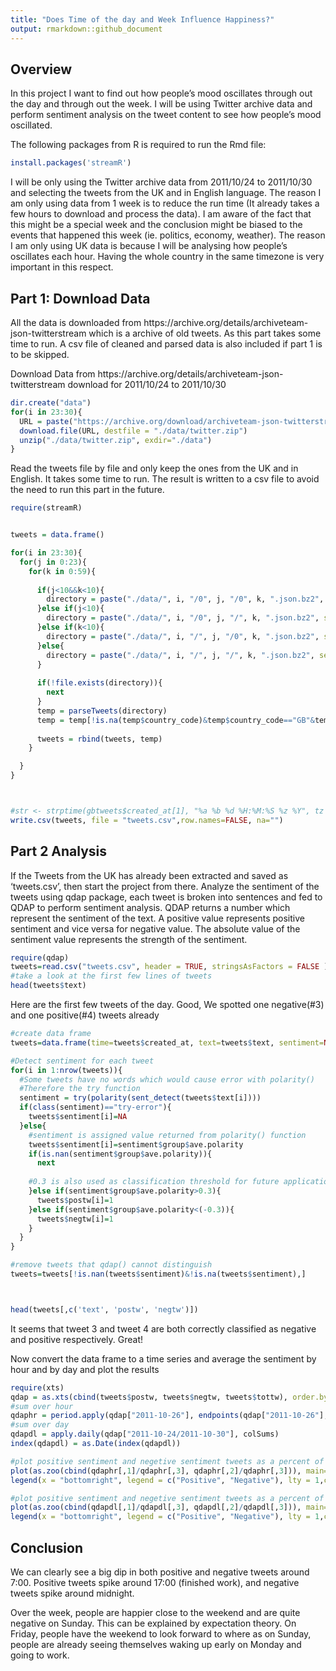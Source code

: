 ```yaml
---
title: "Does Time of the day and Week Influence Happiness?"
output: rmarkdown::github_document
---
```


## Overview

In this project I want to find out how people's mood oscillates through out the day and through out the week. I will be using Twitter archive data and perform sentiment analysis on the tweet content to see how people's mood oscillated. 

The following packages from R is required to run the Rmd file:
```r
install.packages('streamR')
```

I will be only using the Twitter archive data from 2011/10/24 to 2011/10/30 and selecting the tweets from the UK and in English language. The reason I am only using data from 1 week is to reduce the run time (It already takes a few hours to download and process the data). I am aware of the fact that this might be a special week and the conclusion might be biased to the events that happened this week (ie. politics, economy, weather). The reason I am only using UK data is because I will be analysing how people's oscillates each hour. Having the whole country in the same timezone is very important in this respect.


## Part 1: Download Data
All the data is downloaded from https://archive.org/details/archiveteam-json-twitterstream which is a archive of old tweets. As this part takes some time to run. A csv file of cleaned and parsed data is also included if part 1 is to be skipped.

Download Data from https://archive.org/details/archiveteam-json-twitterstream download for 2011/10/24 to 2011/10/30
```r
dir.create("data")
for(i in 23:30){
  URL = paste("https://archive.org/download/archiveteam-json-twitterstream/twitter-stream-2011-10-",i,".zip", sep="")
  download.file(URL, destfile = "./data/twitter.zip")
  unzip("./data/twitter.zip", exdir="./data")
}


```


Read the tweets file by file and only keep the ones from the UK and in English. It takes some time to run. The result is written to a csv file to avoid the need to run this part in the future.


```r
require(streamR)


tweets = data.frame()

for(i in 23:30){
  for(j in 0:23){
    for(k in 0:59){
      
      if(j<10&&k<10){
        directory = paste("./data/", i, "/0", j, "/0", k, ".json.bz2", sep="")
      }else if(j<10){
        directory = paste("./data/", i, "/0", j, "/", k, ".json.bz2", sep="")
      }else if(k<10){
        directory = paste("./data/", i, "/", j, "/0", k, ".json.bz2", sep="")
      }else{
        directory = paste("./data/", i, "/", j, "/", k, ".json.bz2", sep="")
      }
      
      if(!file.exists(directory)){
        next
      }
      temp = parseTweets(directory)
      temp = temp[!is.na(temp$country_code)&temp$country_code=="GB"&temp$user_lang=="en",]
      
      tweets = rbind(tweets, temp)
    }

  }
}



#str <- strptime(gbtweets$created_at[1], "%a %b %d %H:%M:%S %z %Y", tz = "UTC")
write.csv(tweets, file = "tweets.csv",row.names=FALSE, na="")

```


## Part 2 Analysis

If the Tweets from the UK has already been extracted and saved as 'tweets.csv', then start the project from there. Analyze the sentiment of the tweets using qdap package, each tweet is broken into sentences and fed to QDAP to perform sentiment analysis. QDAP returns a number which represent the sentiment of the text. A positive value represents positive sentiment and vice versa for negative value. The absolute value of the sentiment value represents the strength of the sentiment.




```r
require(qdap)
tweets=read.csv("tweets.csv", header = TRUE, stringsAsFactors = FALSE )
#take a look at the first few lines of tweets
head(tweets$text)
```
Here are the first few tweets of the day. Good, We spotted one negative(#3) and one positive(#4) tweets already

```r
#create data frame
tweets=data.frame(time=tweets$created_at, text=tweets$text, sentiment=NA, postw=0, negtw=0, tottw=1)

#Detect sentiment for each tweet
for(i in 1:nrow(tweets)){
  #Some tweets have no words which would cause error with polarity()
  #Therefore the try function
  sentiment = try(polarity(sent_detect(tweets$text[i])))
  if(class(sentiment)=="try-error"){
    tweets$sentiment[i]=NA
  }else{
    #sentiment is assigned value returned from polarity() function
    tweets$sentiment[i]=sentiment$group$ave.polarity
    if(is.nan(sentiment$group$ave.polarity)){
      next
      
    #0.3 is also used as classification threshold for future applications
    }else if(sentiment$group$ave.polarity>0.3){
      tweets$postw[i]=1
    }else if(sentiment$group$ave.polarity<(-0.3)){
      tweets$negtw[i]=1
    }
  }
}

#remove tweets that qdap() cannot distinguish
tweets=tweets[!is.nan(tweets$sentiment)&!is.na(tweets$sentiment),]



head(tweets[,c('text', 'postw', 'negtw')])
```
It seems that tweet 3 and tweet 4 are both correctly classified as negative and positive respectively. Great!





Now convert the data frame to a time series and average the sentiment by hour and by day and plot the results
```r
require(xts)
qdap = as.xts(cbind(tweets$postw, tweets$negtw, tweets$tottw), order.by=strptime(tweets$time, "%a %b %d %H:%M:%S %z %Y", tz = "UTC"))
#sum over hour
qdaphr = period.apply(qdap["2011-10-26"], endpoints(qdap["2011-10-26"], "hours", 2), colSums)
#sum over day
qdapdl = apply.daily(qdap["2011-10-24/2011-10-30"], colSums)
index(qdapdl) = as.Date(index(qdapdl))

#plot positive sentiment and negetive sentiment tweets as a percent of total tweets over a day
plot(as.zoo(cbind(qdaphr[,1]/qdaphr[,3], qdaphr[,2]/qdaphr[,3])), main="Hourly Twitter Sentiment", col=c("red", "blue") ,ylab=c("positive", "negative"),ylim=c(0, 0.15))
legend(x = "bottomright", legend = c("Positive", "Negative"), lty = 1,col = c("red", "blue"))

#plot positive sentiment and negetive sentiment tweets as a percent of total tweets over a week
plot(as.zoo(cbind(qdapdl[,1]/qdapdl[,3], qdapdl[,2]/qdapdl[,3])), main="Daily Twitter Sentiment", col=c("red", "blue") ,ylab=c("positive", "negative") )
legend(x = "bottomright", legend = c("Positive", "Negative"), lty = 1,col = c("red", "blue"))
```

## Conclusion

We can clearly see a big dip in both positive and negative tweets around 7:00. Positive tweets spike around 17:00 (finished work), and negative tweets spike around midnight.

Over the week, people are happier close to the weekend and are quite negative on Sunday. This can be explained by expectation theory. On Friday, people have the weekend to look forward to where as on Sunday, people are already seeing themselves waking up early on Monday and going to work.







